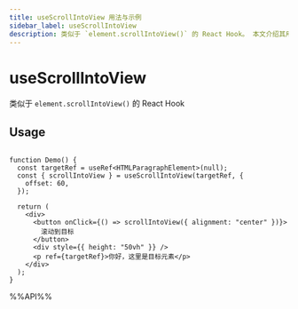 ```yaml
---
title: useScrollIntoView 用法与示例
sidebar_label: useScrollIntoView
description: 类似于 `element.scrollIntoView()` 的 React Hook。 本文介绍其用法、最佳实践与代码示例。
---
```

# useScrollIntoView

类似于 `element.scrollIntoView()` 的 React Hook

## Usage

```tsx live

function Demo() {
  const targetRef = useRef<HTMLParagraphElement>(null);
  const { scrollIntoView } = useScrollIntoView(targetRef, {
    offset: 60,
  });

  return (
    <div>
      <button onClick={() => scrollIntoView({ alignment: "center" })}>
        滚动到目标
      </button>
      <div style={{ height: "50vh" }} />
      <p ref={targetRef}>你好，这里是目标元素</p>
    </div>
  );
}

```

%%API%%